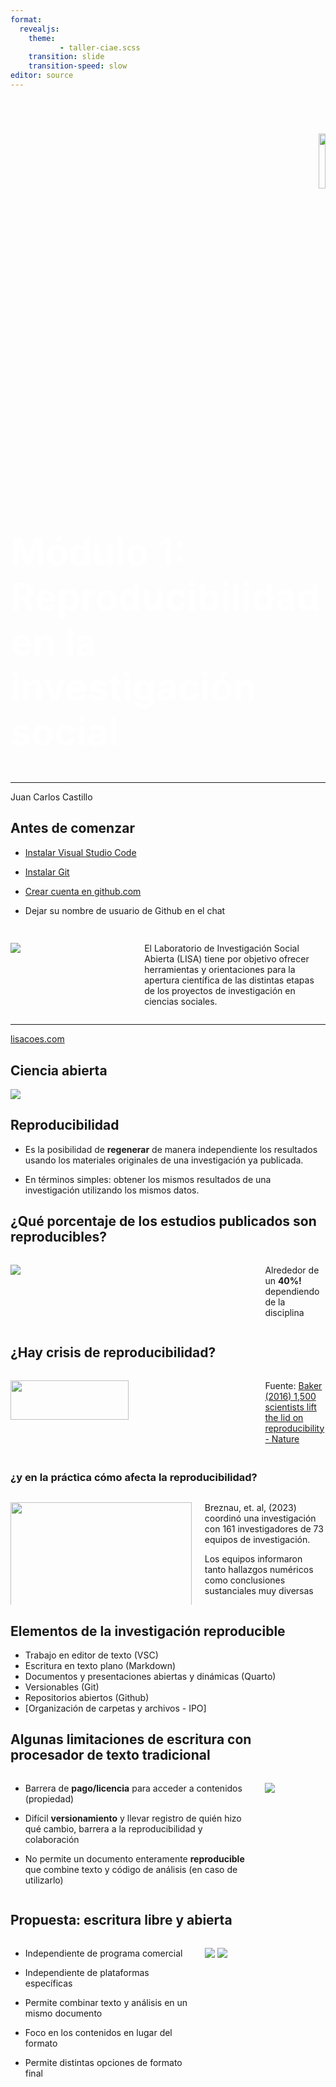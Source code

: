 ```yaml
---
format:
  revealjs:
    theme: 
           - taller-ciae.scss 
    transition: slide
    transition-speed: slow
editor: source  
---
```


# {background-color="black" .white}

<br>

<p align="right">
  <img src="images/lisa.png" width="15%">
</p>
<br>
<br>
<span style="font-size:60px; color:white; font-weight:bold;">Módulo 1: Reproducibilidad en la investigación social</span>

<br>
<hr>

Juan Carlos Castillo


##  Antes de comenzar
 
- [Instalar Visual Studio Code](https://code.visualstudio.com/)

- [Instalar Git](https://git-scm.com/downloads)

- [Crear cuenta en github.com](https://github.com/)

- Dejar su nombre de usuario de Github en el chat


##

::: {.columns .v-center-container}
::: {.column width="40%"}

![](images/logo-lisa.png)




:::
::: {.column width="60%"}

El [Laboratorio de Investigación Social Abierta (LISA)]{.red} tiene por objetivo ofrecer herramientas y orientaciones para la apertura científica de las distintas etapas de los proyectos de investigación en ciencias sociales.

:::
:::

<hr>
[[lisacoes.com](https://lisacoes.com/)]{.content-box-red .center-container}

## Ciencia abierta

![](images/flujo-herramientas.png)


## Reproducibilidad

- Es la posibilidad de **regenerar** de manera independiente los resultados usando los materiales originales de una investigación ya publicada.

- En términos simples: obtener los mismos resultados de una investigación utilizando los mismos datos.

## ¿Qué porcentaje de los estudios publicados son reproducibles?

::: {.columns}
::: {.column width="80%"}

![](images/reproducibility_science.png)

:::
::: {.column width="20%"}

Alrededor de un **40%!** dependiendo de la disciplina
:::
:::

## ¿Hay crisis de reproducibilidad?

::: {.columns}
::: {.column width="80%"}

![](images/nature-reproducibility-crisis.jpeg){width="70%"}



:::
::: {.column width="20%"}

Fuente: [Baker (2016) 1,500 scientists lift the lid on reproducibility - Nature](https://www.nature.com/news/1-500-scientists-lift-the-lid-on-reproducibility-1.19970)
:::
:::
##
### ¿y en la práctica cómo afecta la reproducibilidad?

::: {.columns}
::: {.column width="60%"}
![](images/breznau.png){width="100%"}

:::
::: {.column width="40%"}

Breznau, et. al, (2023) coordinó una investigación con 161 investigadores de 73 equipos de investigación.

Los equipos informaron tanto hallazgos numéricos como conclusiones sustanciales muy diversas
:::
:::


## Elementos de la investigación reproducible 

- Trabajo en editor de texto (VSC)
- Escritura en texto plano (Markdown)
- Documentos y presentaciones abiertas y dinámicas (Quarto) 
- Versionables (Git)
- Repositorios abiertos (Github) 
- [Organización de carpetas y archivos - IPO]


## Algunas limitaciones de escritura con procesador de texto tradicional

::: {.columns}
::: {.column width="80%"}

- Barrera de **pago/licencia** para acceder a contenidos (propiedad)

- Difícil **versionamiento** y llevar registro de quién hizo qué cambio, barrera a la reproducibilidad y colaboración 

- No permite un documento enteramente **reproducible** que combine texto y código de análisis (en caso de utilizarlo)

:::
::: {.column width="20%"}

![](images/word.jpg)

::: 
:::

## Propuesta: escritura libre y abierta

::: {.columns}
::: {.column width="60%"}


- Independiente de programa comercial

- Independiente de plataformas específicas

- Permite combinar texto y análisis en un mismo documento

- Foco en los contenidos en lugar del formato

- Permite distintas opciones de formato final

:::
::: {.column width="40%"}

![](images/quarto.png)
![](images/vscode.png)

::: 
:::
